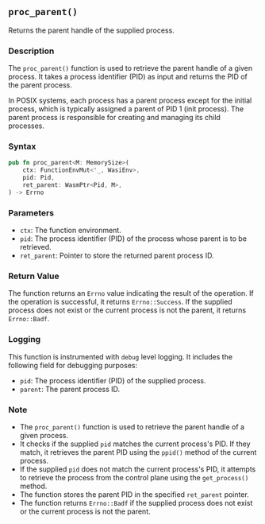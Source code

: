 ## `proc_parent()`

Returns the parent handle of the supplied process.

### Description

The `proc_parent()` function is used to retrieve the parent handle of a given process. It takes a process identifier (PID) as input and returns the PID of the parent process.

In POSIX systems, each process has a parent process except for the initial process, which is typically assigned a parent of PID 1 (init process). The parent process is responsible for creating and managing its child processes.

### Syntax

```rust
pub fn proc_parent<M: MemorySize>(
    ctx: FunctionEnvMut<'_, WasiEnv>,
    pid: Pid,
    ret_parent: WasmPtr<Pid, M>,
) -> Errno
```

### Parameters

- `ctx`: The function environment.
- `pid`: The process identifier (PID) of the process whose parent is to be retrieved.
- `ret_parent`: Pointer to store the returned parent process ID.

### Return Value

The function returns an `Errno` value indicating the result of the operation. If the operation is successful, it returns `Errno::Success`. If the supplied process does not exist or the current process is not the parent, it returns `Errno::Badf`.

### Logging

This function is instrumented with `debug` level logging. It includes the following field for debugging purposes:

- `pid`: The process identifier (PID) of the supplied process.
- `parent`: The parent process ID.

### Note

- The `proc_parent()` function is used to retrieve the parent handle of a given process.
- It checks if the supplied `pid` matches the current process's PID. If they match, it retrieves the parent PID using the `ppid()` method of the current process.
- If the supplied `pid` does not match the current process's PID, it attempts to retrieve the process from the control plane using the `get_process()` method.
- The function stores the parent PID in the specified `ret_parent` pointer.
- The function returns `Errno::Badf` if the supplied process does not exist or the current process is not the parent.
